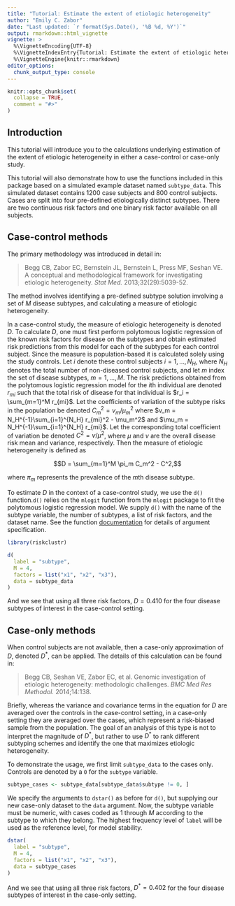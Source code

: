 ---
title: "Tutorial: Estimate the extent of etiologic heterogeneity"
author: "Emily C. Zabor"
date: "Last updated: `r format(Sys.Date(), '%B %d, %Y')`"
output: rmarkdown::html_vignette
vignette: >
  %\VignetteEncoding{UTF-8}
  %\VignetteIndexEntry{Tutorial: Estimate the extent of etiologic heterogeneity}
  %\VignetteEngine{knitr::rmarkdown}
editor_options: 
  chunk_output_type: console
---

```{r setup, include = FALSE}
knitr::opts_chunk$set(
  collapse = TRUE,
  comment = "#>"
)
```


## Introduction

This tutorial will introduce you to the calculations underlying estimation of the extent of etiologic heterogeneity in either a case-control or case-only study. 

This tutorial will also demonstrate how to use the functions included in this package based on a simulated example dataset named `subtype_data`. This simulated dataset contains 1200 case subjects and 800 control subjects. Cases are split into four pre-defined etiologically distinct subtypes. There are two continuous risk factors and one binary risk factor available on all subjects.


## Case-control methods

The primary methodology was introduced in detail in:

> Begg CB, Zabor EC, Bernstein JL, Bernstein L, Press MF, Seshan VE. A conceptual and methodological framework for investigating etiologic heterogeneity. *Stat Med.* 2013;32(29):5039-52.

The method involves identifying a pre-defined subtype solution involving a set of $M$ disease subtypes, and calculating a measure of etiologic heterogeneity. 

In a case-control study, the measure of etiologic heterogeneity is denoted $D$. To calculate $D$, one must first perform polytomous logistic regression of the known risk factors for disease on the subtypes and obtain estimated risk predictions from this model for each of the subtypes for each control subject. Since the measure is population-based it is calculated solely using the study controls. Let $i$ denote these control subjects $i=1, \ldots, N_H$, where $N_H$ denotes the total number of non-diseased control subjects, and let $m$ index the set of disease subtypes, $m=1, \ldots, M$. The risk predictions obtained from the polytomous logistic regression model for the $i$th individual are denoted $r_{mi}$ such that the total risk of disease for that individual is $r_i = \sum_{m=1}^M r_{mi}$. Let the coefficients of variation of the subtype risks in the population be denoted $C_m^2 = v_m / \mu_m^2$ where $v_m = N_H^{-1}\sum_{i=1}^{N_H} r_{mi}^2 - \mu_m^2$ and $\mu_m = N_H^{-1}\sum_{i=1}^{N_H} r_{mi}$. Let the corresponding total coefficient of variation be denoted $C^2 = v / \mu^2$, where $\mu$ and $v$ are the overall disease risk mean and variance, respectively. Then the measure of etiologic heterogeneity is defined as

$$D = \sum_{m=1}^M \pi_m C_m^2 - C^2,$$

where $\pi_m$ represents the prevalence of the $m$th disease subtype. 

To estimate $D$ in the context of a case-control study, we use the `d()` function.`d()` relies on the `mlogit` function from the `mlogit` package to fit the polytomous logistic regression model. We supply `d()` with the name of the subtype variable, the number of subtypes, a list of risk factors, and the dataset name. See the function [documentation](https://www.emilyzabor.com/riskclustr/reference/d.html) for details of argument specification.

```{r}
library(riskclustr)

d(
  label = "subtype",
  M = 4, 
  factors = list("x1", "x2", "x3"),
  data = subtype_data
)
```

And we see that using all three risk factors, $D=0.410$ for the four disease subtypes of interest in the case-control setting.


## Case-only methods

When control subjects are not available, then a case-only approximation of $D$, denoted $D^\ast$, can be applied. The details of this calculation can be found in:

> Begg CB, Seshan VE, Zabor EC, et al. Genomic investigation of etiologic heterogeneity: methodologic challenges. *BMC Med Res Methodol.* 2014;14:138. 

Briefly, whereas the variance and covariance terms in the equation for $D$ are averaged over the controls in the case-control setting, in a case-only setting they are averaged over the cases, which represent a risk-biased sample from the population. The goal of an analysis of this type is not to interpret the magnitude of $D^\ast$, but rather to use $D^\ast$ to rank different subtyping schemes and identify the one that maximizes etiologic heterogeneity.

To demonstrate the usage, we first limit `subtype_data` to the cases only. Controls are denoted by a `0` for the `subtype` variable.

```{r}
subtype_cases <- subtype_data[subtype_data$subtype != 0, ]
```

We specify the arguments to `dstar()` as before for `d()`, but supplying our new case-only dataset to the `data` argument. Now, the subtype variable must be numeric, with cases coded as $1$ through $M$ according to the subtype to which they belong. The highest frequency level of `label` will be used as the reference level, for model stability.

```{r}
dstar(
  label = "subtype",
  M = 4, 
  factors = list("x1", "x2", "x3"),
  data = subtype_cases
)
```

And we see that using all three risk factors, $D^\ast=0.402$ for the four disease subtypes of interest in the case-only setting.

